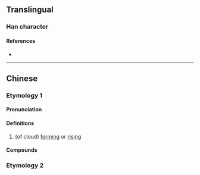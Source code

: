 {{character info/new}}
==Translingual==

===Han character===
{{Han char|rn=85|rad=水|as=09|sn=12|four=38146|canj=EORT|ids=⿰氵弇}}

====References====
* {{Han ref|kx=0635.050|dkj=17784|dj=1042.030|hdz=31682.010|uh=6E30|ud=28208|bh=DA4A|bd=55882}}

----

==Chinese==
{{zh-forms}}

===Etymology 1===

====Pronunciation====
{{zh-pron
|m=yǎn
|c=jim2
|mc=y
|oc=y
|ma=
|cat=v
}}

====Definitions====
{{zh-hanzi}}

# (of cloud) [[form]]ing or [[rising]]

====Compounds====
{{zh-der|水渰老鼠|渰渰|搠渰|水渰藍橋|胡渰}}

===Etymology 2===
{{zh-see|淹|v}}